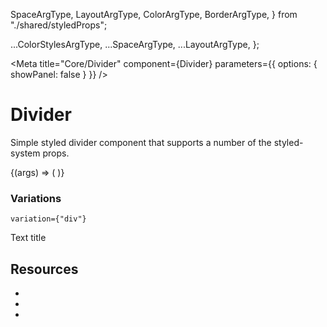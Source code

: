 
  SpaceArgType,
  LayoutArgType,
  ColorArgType,
  BorderArgType,
} from "./shared/styledProps";

  ...ColorStylesArgType,
  ...SpaceArgType,
  ...LayoutArgType,
};

<Meta
  title="Core/Divider"
  component={Divider}
  parameters={{ options: { showPanel: false } }}
/>

# Divider

Simple styled divider component that supports a number of the styled-system props.

<Preview withToolbar>
  <Story name="Default <hr> element" argTypes={boxArgTypes}>
    {(args) => (
      <Divider {...args} foo={"bar"} height={"5px"} ml={3} color={"red"} />
    )}
  </Story>
</Preview>

### Variations

`variation={"div"}`

<Preview withToolbar>
  <Story name="Non-blocking Divider using border">
    <Divider variation={"div"} m={3} color={"darkGray"} borderWidth={"5px"} />
  </Story>
  <Story name="Divider Variation">
    <Divider as={"div"} color={"green"} height={"5px"} ml={3} />
  </Story>
  <Story name="Divider theme color">
    <Divider as={"div"} height={"5px"} />
  </Story>
  <Story name="Title Divider">
    <Divider as={"div"}>Text title</Divider>
  </Story>
</Preview>

## **Resources**

- <Space />
- <Color />
- <Border />
